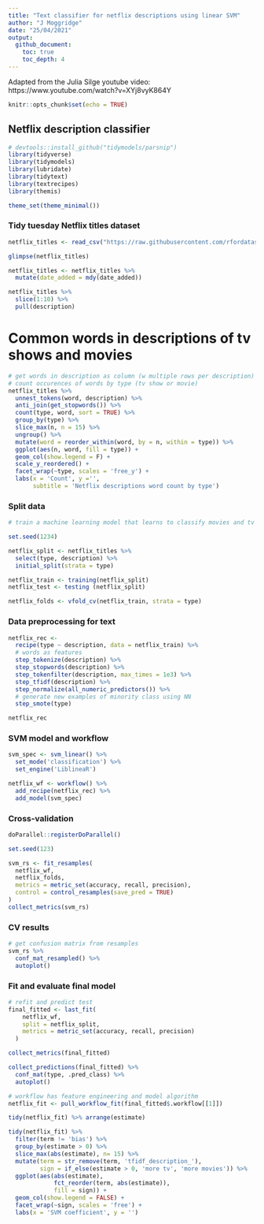 ```yaml
---
title: "Text classifier for netflix descriptions using linear SVM"
author: "J Moggridge"
date: "25/04/2021"
output: 
  github_document:
    toc: true
    toc_depth: 4
---
```


Adapted from the Julia Silge youtube video: https://www.youtube.com/watch?v=XYj8vyK864Y 

```r
knitr::opts_chunk$set(echo = TRUE)
```

## Netflix description classifier

```r
# devtools::install_github("tidymodels/parsnip")
library(tidyverse)
library(tidymodels)
library(lubridate)
library(tidytext)
library(textrecipes)
library(themis)

theme_set(theme_minimal())
```

### Tidy tuesday Netflix titles dataset

```r
netflix_titles <- read_csv("https://raw.githubusercontent.com/rfordatascience/tidytuesday/master/data/2021/2021-04-20/netflix_titles.csv")

glimpse(netflix_titles)

netflix_titles <- netflix_titles %>% 
  mutate(date_added = mdy(date_added))

netflix_titles %>% 
  slice(1:10) %>% 
  pull(description)
```

# Common words in descriptions of tv shows and movies

```r
# get words in description as column (w multiple rows per description)
# count occurences of words by type (tv show or movie)
netflix_titles %>% 
  unnest_tokens(word, description) %>% 
  anti_join(get_stopwords()) %>% 
  count(type, word, sort = TRUE) %>% 
  group_by(type) %>% 
  slice_max(n, n = 15) %>% 
  ungroup() %>% 
  mutate(word = reorder_within(word, by = n, within = type)) %>% 
  ggplot(aes(n, word, fill = type)) +
  geom_col(show.legend = F) +
  scale_y_reordered() +
  facet_wrap(~type, scales = 'free_y') +
  labs(x = 'Count', y ='',
       subtitle = 'Netflix descriptions word count by type')
```

### Split data

```r
# train a machine learning model that learns to classify movies and tv shows based on the words in the description

set.seed(1234)

netflix_split <- netflix_titles %>% 
  select(type, description) %>% 
  initial_split(strata = type)

netflix_train <- training(netflix_split)
netflix_test <- testing (netflix_split)

netflix_folds <- vfold_cv(netflix_train, strata = type)

```


### Data preprocessing for text

```r

netflix_rec <- 
  recipe(type ~ description, data = netflix_train) %>% 
  # words as features
  step_tokenize(description) %>% 
  step_stopwords(description) %>% 
  step_tokenfilter(description, max_times = 1e3) %>% 
  step_tfidf(description) %>% 
  step_normalize(all_numeric_predictors()) %>% 
  # generate new examples of minority class using NN
  step_smote(type)

netflix_rec
```

### SVM model and workflow

```r
svm_spec <- svm_linear() %>% 
  set_mode('classification') %>% 
  set_engine('LiblineaR')

netflix_wf <- workflow() %>% 
  add_recipe(netflix_rec) %>% 
  add_model(svm_spec)
```

### Cross-validation

```r
doParallel::registerDoParallel()

set.seed(123)

svm_rs <- fit_resamples(
  netflix_wf,
  netflix_folds,
  metrics = metric_set(accuracy, recall, precision),
  control = control_resamples(save_pred = TRUE)
)
collect_metrics(svm_rs)
```

### CV results

```r
# get confusion matrix from resamples
svm_rs %>% 
  conf_mat_resampled() %>% 
  autoplot()
```

### Fit and evaluate final model

```r
# refit and predict test
final_fitted <- last_fit(
    netflix_wf, 
    split = netflix_split,
    metrics = metric_set(accuracy, recall, precision)
  )

collect_metrics(final_fitted)
```

```r
collect_predictions(final_fitted) %>% 
  conf_mat(type, .pred_class) %>% 
  autoplot()
```

```r
# workflow has feature engineering and model algorithm
netflix_fit <- pull_workflow_fit(final_fitted$.workflow[[1]])
```


```r
tidy(netflix_fit) %>% arrange(estimate)
```

```r
tidy(netflix_fit) %>% 
  filter(term != 'bias') %>% 
  group_by(estimate > 0) %>% 
  slice_max(abs(estimate), n= 15) %>% 
  mutate(term = str_remove(term, 'tfidf_description_'),
         sign = if_else(estimate > 0, 'more tv', 'more movies')) %>% 
  ggplot(aes(abs(estimate), 
             fct_reorder(term, abs(estimate)),
             fill = sign)) +
  geom_col(show.legend = FALSE) +
  facet_wrap(~sign, scales = 'free') +
  labs(x = 'SVM coefficient', y = '')
  
```


